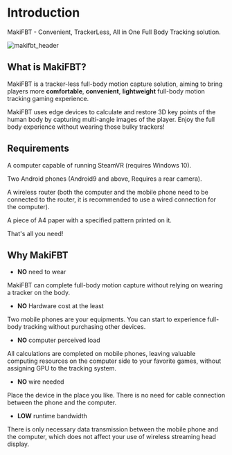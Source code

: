 # Introduction

MakiFBT - Convenient, TrackerLess, All in One Full Body Tracking solution.

![makifbt_header](image/Header.webp#pic_center)

## What is MakiFBT?

MakiFBT is a tracker-less full-body motion capture solution, aiming to bring players more **comfortable**, **convenient**, **lightweight** full-body motion tracking gaming experience.

MakiFBT uses edge devices to calculate and restore 3D key points of the human body by capturing multi-angle images of the player. Enjoy the full body experience without wearing those bulky trackers!

## Requirements

A computer capable of running SteamVR (requires Windows 10).

Two Android phones (Android9 and above, Requires a rear camera).

A wireless router (both the computer and the mobile phone need to be connected to the router, it is recommended to use a wired connection for the computer).

A piece of A4 paper with a specified pattern printed on it.

That's all you need!

## Why MakiFBT

- **NO** need to wear

MakiFBT can complete full-body motion capture without relying on wearing a tracker on the body.

- **NO** Hardware cost at the least

Two mobile phones are your equipments. You can start to experience full-body tracking without purchasing other devices.

- **NO** computer perceived load

All calculations are completed on mobile phones, leaving valuable computing resources on the computer side to your favorite games, without assigning GPU to the tracking system.

- **NO** wire needed

Place the device in the place you like. There is no need for cable connection between the phone and the computer.

- **LOW** runtime bandwidth

There is only necessary data transmission between the mobile phone and the computer, which does not affect your use of wireless streaming head display.